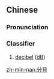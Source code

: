 ==Chinese==
{{zh-forms|s=分贝}}
{{zh-wp}}

===Pronunciation===
{{zh-pron
|m=fēnbèi
|c=fan1 bui3
|mn=hun-pòe
|cat=cl
}}

===Classifier===
{{zh-cls}}

# {{lb|zh|physics}} [[decibel]] ([[dB]])

[[zh-min-nan:分貝]]